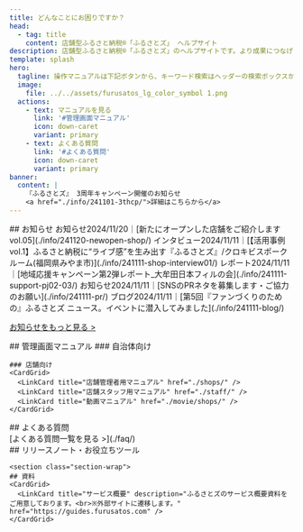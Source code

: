 ```yaml
---
title: どんなことにお困りですか？
head:
  - tag: title
    content: 店舗型ふるさと納税®「ふるさとズ」 ヘルプサイト
description: 店舗型ふるさと納税®「ふるさとズ」のヘルプサイトです。より成果につなげるための「操作方法」や「よくあるご質問」、新機能をお知らせする「リリースノート」や販促にご利用いただける「お役立ちツール」などをお届けします。
template: splash
hero:
  tagline: 操作マニュアルは下記ボタンから、キーワード検索はヘッダーの検索ボックスからご利用ください。
  image:
    file: ../../assets/furusatos_lg_color_symbol 1.png
  actions:
    - text: マニュアルを見る
      link: '#管理画面マニュアル'
      icon: down-caret
      variant: primary
    - text: よくある質問
      link: '#よくある質問'
      icon: down-caret
      variant: primary
banner:
  content: |
    『ふるさとズ』 3周年キャンペーン開催のお知らせ
    <a href="./info/241101-3thcp/">詳細はこちらから</a>
---
```


<section id="top-index">
 <Navigation />
  ## お知らせ
  <span class="label">お知らせ</span>2024/11/20｜[新たにオープンした店舗をご紹介します　vol.05](./info/241120-newopen-shop/)  
  <span class="label">インタビュー</span>2024/11/11｜[【活用事例vol.1】ふるさと納税に“ライブ感”を生み出す『ふるさとズ』/クロキビスポークルーム(福岡県みやま市)](./info/241111-shop-interview01/)  
  <span class="label">レポート</span>2024/11/11｜[地域応援キャンペーン第2弾レポート_大牟田日本フィルの会](./info/241111-support-pj02-03/)  
  <span class="label">お知らせ</span>2024/11/11｜[SNSのPRネタを募集します・ご協力のお願い](./info/241111-pr/)  
  <span class="label">ブログ</span>2024/11/11｜[第5回『ファンづくりのための』ふるさとズ ニュース。イベントに潜入してみました](./info/241111-blog/)    


  
  [お知らせをもっと見る >](./info/)


  <section class="section-wrap">
    ## 管理画面マニュアル
    ### 自治体向け
    <CardGrid>
      <LinkCard title="Web（テキスト）マニュアル" href="./lg/" />
      <LinkCard title="動画マニュアル" href="./movie/lg/" />
    </CardGrid>

    ### 店舗向け
    <CardGrid>
      <LinkCard title="店舗管理者用マニュアル" href="./shops/" />
      <LinkCard title="店舗スタッフ用マニュアル" href="./staff/" />
      <LinkCard title="動画マニュアル" href="./movie/shops/" />
    </CardGrid>
  </section>

  <section class="section-wrap">
    ## よくある質問
    <div class="col4-wrap">
      <div class="col"><LinkCard title="Q.電子チケットの確認方法を教えてください" href="./lg/e-ticket/" /></div>
      <div class="col"><LinkCard title="Q.寄附を間違った場合は店側で削除が可能でしょうか？" href="./faq/delete/" /></div>
      <div class="col"><LinkCard title="Q.管理画面のステータス欄の承認済みはどのような意味ですか？" href="./faq/approved/" /></div>
      <div class="col"><LinkCard title="Q.LINEでのログインについて" href="./shops/linelogin/" /></div>
    </div>
    [よくある質問一覧を見る >](./faq/)
  </section>

  <section class="section-wrap">
    ## リリースノート・お役立ちツール
    <CardGrid>
      <LinkCard title="リリースノート" description="ふるさとズの新機能や改善など、日々のリリースに関する情報を確認できます。" href="./release-notes/" />
      <LinkCard title="お役立ちツール" description="販促にご利用いただけるツールを配布しています。" href="./promotion-tools/" />
    </CardGrid>
  </section>

    <section class="section-wrap">
    ## 資料
    <CardGrid>
      <LinkCard title="サービス概要" description="ふるさとズのサービス概要資料をご用意しております。<br>※外部サイトに遷移します。" href="https://guides.furusatos.com" />
    </CardGrid>
  </section>
</section>